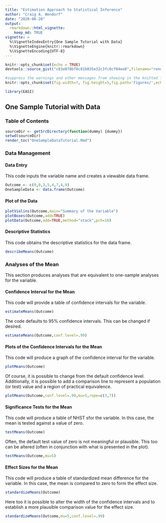 ```yaml
---
title: "Estimation Approach to Statistical Inference"
author: "Craig A. Wendorf"
date: "2020-06-20"
output: 
  rmarkdown::html_vignette:
    keep_md: TRUE
vignette: >
  %\VignetteIndexEntry{One Sample Tutorial with Data}
  %\VignetteEngine{knitr::rmarkdown}
  %\VignetteEncoding{UTF-8}
---
```


```r
knitr::opts_chunk$set(echo = TRUE)
devtools::source_gist("c83e078bf8c81b035e32c3fc0cf04ee8",filename="render_toc.R")
```

```r
#suppress the warnings and other messages from showing in the knitted file.
knitr::opts_chunk$set(fig.width=7, fig.height=5,fig.path='figures/',echo=TRUE,warning=FALSE,message=FALSE)
```

```r
library(EASI)
```

## One Sample Tutorial with Data

### Table of Contents

```r
sourceDir <- getSrcDirectory(function(dummy) {dummy})
setwd(sourceDir)
render_toc("OneSampleDataTutorial.Rmd")
```

### Data Management

#### Data Entry

This code inputs the variable name and creates a viewable data frame.
```r
Outcome <- c(0,0,3,5,4,7,4,9)
OneSampleData <- data.frame(Outcome)
```

#### Plot of the Data

```r
plotViolins(Outcome,main="Summary of the Variable")
plotBoxes(Outcome,add=TRUE)
plotData(Outcome,add=TRUE,method="stack",pch=16)
```

#### Descriptive Statistics

This code obtains the descriptive statistics for the data frame.
```r
describeMeans(Outcome)
```

### Analyses of the Mean

This section produces analyses that are equivalent to one-sample analyses for the variable.

#### Confidence Interval for the Mean

This code will provide a table of confidence intervals for the variable.
```r
estimateMeans(Outcome)
```

The code defaults to 95% confidence intervals. This can be changed if desired.
```r
estimateMeans(Outcome,conf.level=.99)
```

#### Plots of the Confidence Intervals for the Mean

This code will produce a graph of the confidence interval for the variable.
```r
plotMeans(Outcome)
```

Of course, it is possible to change from the default confidence level. Additionally, it is possible to add a comparison line to represent a population (or test) value and a region of practical equivalence.
```r
plotMeans(Outcome,conf.level=.99,mu=5,rope=c(3,7))
```

#### Significance Tests for the Mean

This code will produce a table of NHST sfor the variable. In this case, the mean is tested against a value of zero.
```r
testMeans(Outcome)
```

Often, the default test value of zero is not meaningful or plausible. This too can be altered (often in conjunction with what is presented in the plot).
```r
testMeans(Outcome,mu=5)
```

#### Effect Sizes for the Mean

This code will produce a table of standardized mean difference for the variable. In this case, the mean is compared to zero to form the effect size.
```r
standardizeMeans(Outcome)
```

Here too it is possible to alter the width of the confidence intervals and to establish a more plausible comparison value for the effect size.
```r
standardizeMeans(Outcome,mu=5,conf.level=.99)
```
